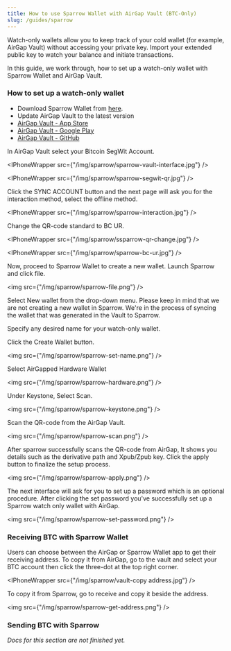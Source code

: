 ```yaml
---
title: How to use Sparrow Wallet with AirGap Vault (BTC-Only)
slug: /guides/sparrow
---
```




Watch-only wallets allow you to keep track of your cold wallet (for example, AirGap Vault) without accessing your private key. Import your extended public key to watch your balance and initiate transactions.

In this guide, we work through, how to set up a watch-only wallet with Sparrow Wallet and AirGap Vault.

### How to set up a watch-only wallet

- Download Sparrow Wallet from [here](https://sparrowwallet.com/download/).
- Update AirGap Vault to the latest version
- [AirGap Vault - App Store](https://itunes.apple.com/us/app/airgap-vault-secure-secrets/id1417126841?l=de&ls=1&mt=8)
- [AirGap Vault - Google Play](https://play.google.com/store/apps/details?id=it.airgap.vault)
- [AirGap Vault - GitHub](https://github.com/airgap-it/airgap-vault/releases)

In AirGap Vault select your Bitcoin SegWit Account.

<IPhoneWrapper src={"/img/sparrow/sparrow-vault-interface.jpg"} />

<IPhoneWrapper src={"/img/sparrow/sparrow-segwit-qr.jpg"} />

Click the SYNC ACCOUNT button and the next page will ask you for the interaction method, select the offline method.

<IPhoneWrapper src={"/img/sparrow/sparrow-interaction.jpg"} />

Change the QR-code standard to BC UR.

<IPhoneWrapper src={"/img/sparrow/ssparrow-qr-change.jpg"} />

<IPhoneWrapper src={"/img/sparrow/sparrow-bc-ur.jpg"} />

Now, proceed to Sparrow Wallet to create a new wallet. Launch Sparrow and click file.

<img src={"/img/sparrow/sparrow-file.png"} />

Select New wallet from the drop-down menu. Please keep in mind that we are not creating a new wallet in Sparrow. We're in the process of syncing the wallet that was generated in the Vault to Sparrow.

Specify any desired name for your watch-only wallet.

Click the Create Wallet button.

<img src={"/img/sparrow/sparrow-set-name.png"} />

Select AirGapped Hardware Wallet

<img src={"/img/sparrow/sparrow-hardware.png"} />

Under Keystone, Select Scan.

<img src={"/img/sparrow/sparrow-keystone.png"} />

Scan the QR-code from the AirGap Vault.

<img src={"/img/sparrow/sparrow-scan.png"} />

After sparrow successfully scans the QR-code from AirGap, It shows you details such as the derivative path and Xpub/Zpub key. Click the apply button to finalize the setup process.

<img src={"/img/sparrow/sparrow-apply.png"} />

The next interface will ask for you to set up a password which is an optional procedure. After clicking the set password you've successfully set up a Sparrow watch only wallet with AirGap.

<img src={"/img/sparrow/sparrow-set-password.png"} />

### Receiving BTC with Sparrow Wallet

Users can choose between the AirGap or Sparrow Wallet app to get their receiving address.
To copy it from AirGap, go to the vault and select your BTC account then click the three-dot at the top right corner.

<IPhoneWrapper src={"/img/sparrow/vault-copy address.jpg"} />

To copy it from Sparrow, go to receive and copy it beside the address.

<img src={"/img/sparrow/sparrow-get-address.png"} />

### Sending BTC with Sparrow

_Docs for this section are not finished yet._
